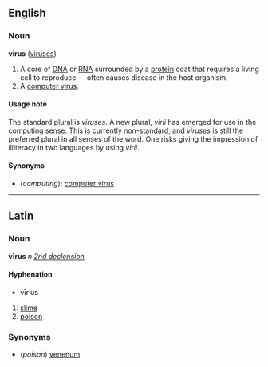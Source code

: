 ==English==
===Noun===
'''virus''' ([[viruses]])

#A core of [[DNA]] or [[RNA]] surrounded by a [[protein]] coat that requires a living cell to reproduce &mdash; often causes disease in the host organism.
#A [[computer virus]].

====Usage note====
The standard plural is ''viruses''.  A new plural, ''virii'' has emerged for use in the computing sense.  This is currently non-standard, and ''viruses'' is still the preferred plural in all senses of the word. One risks giving the impression of illiteracy in two languages by using ''virii''.

====Synonyms====
*(''computing''): [[computer virus]]

----
==Latin==
===Noun===
'''vīrus''' ''n'' ''[[Wiktionary Appendix:Latin second declension|2nd declension]]''

====Hyphenation====
*vīr·us

#[[slime]]
#[[poison]]

===Synonyms===
*(''poison'') [[venenum]]